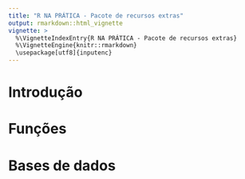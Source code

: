 ```yaml
---
title: "R NA PRÁTICA - Pacote de recursos extras"
output: rmarkdown::html_vignette
vignette: >
  %\VignetteIndexEntry{R NA PRÁTICA - Pacote de recursos extras}
  %\VignetteEngine{knitr::rmarkdown}
  \usepackage[utf8]{inputenc}
---
```


# Introdução

# Funções

# Bases de dados
